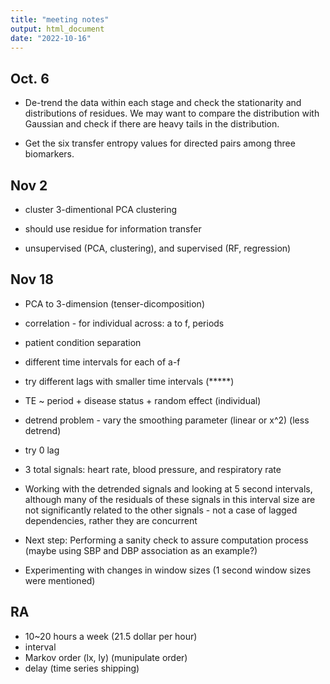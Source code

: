 ```yaml
---
title: "meeting notes"
output: html_document
date: "2022-10-16"
---
```


## Oct. 6

* De-trend the data within each stage and check the stationarity and distributions of residues. We may want to compare the distribution with Gaussian and check if there are heavy tails in the distribution. 

* Get the six transfer entropy values for directed pairs among three biomarkers.

## Nov 2

* cluster 3-dimentional PCA clustering

* should use residue for information transfer

* unsupervised (PCA, clustering), and supervised (RF, regression)

## Nov 18

* PCA to 3-dimension (tenser-dicomposition)

* correlation - for individual across: a to f, periods
* patient condition separation
* different time intervals for each of a-f
* try different lags with smaller time intervals (*****)
* TE ~ period + disease status + random effect (individual) 
* detrend problem - vary the smoothing parameter (linear or x^2) (less detrend)
* try 0 lag 
 
* 3 total signals: heart rate, blood pressure, and respiratory rate
* Working with the detrended signals and looking at 5 second intervals, although many of the residuals of these signals in this interval size are not significantly related to the other signals - not a case of lagged dependencies, rather they are concurrent
* Next step: Performing a sanity check to assure computation process (maybe using SBP and DBP association as an example?)
* Experimenting with changes in window sizes (1 second window sizes were mentioned)

## RA

* 10~20 hours a week (21.5 dollar per hour)
* interval
* Markov order (lx, ly) (munipulate order)
* delay (time series shipping)





